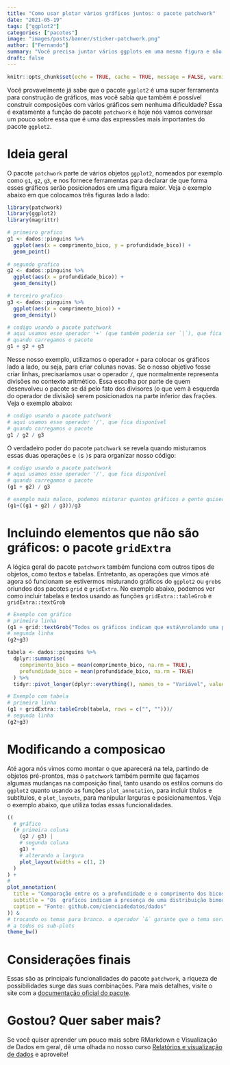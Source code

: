 ```yaml
---
title: "Como usar plotar vários gráficos juntos: o pacote patchwork"
date: "2021-05-19"
tags: ["ggplot2"]
categories: ["pacotes"]
image: "images/posts/banner/sticker-patchwork.png"
author: ["Fernando"]
summary: "Você precisa juntar vários ggplots em uma mesma figura e não sabe como fazer isso? Use o pacote patchwork!"
draft: false
---
```


```r
knitr::opts_chunk$set(echo = TRUE, cache = TRUE, message = FALSE, warning = FALSE)
```

Você provavelmente já sabe que o pacote `ggplot2` é uma super ferramenta para construção de gráficos, mas você sabia que também é possível construir composições com vários gráficos sem nenhuma dificuldade? Essa é exatamente a função do pacote `patchwork` e hoje nós vamos conversar um pouco sobre essa que é uma das expressões mais importantes do pacote `ggplot2`.

# Ideia geral

O pacote `patchwork` parte de vários objetos `ggplot2`, nomeados por exemplo como `g1`, `g2`, `g3`, e nos fornece ferramentas para declarar de que forma esses gráficos serão posicionados em uma figura maior. Veja o exemplo abaixo em que colocamos três figuras lado a lado:

```r
library(patchwork)
library(ggplot2)
library(magrittr)

# primeiro grafico
g1 <- dados::pinguins %>% 
  ggplot(aes(x = comprimento_bico, y = profundidade_bico)) + 
  geom_point()
  
# segundo grafico
g2 <- dados::pinguins %>% 
  ggplot(aes(x = profundidade_bico)) + 
  geom_density()

# terceiro grafico
g3 <- dados::pinguins %>% 
  ggplot(aes(x = comprimento_bico)) + 
  geom_density()

# codigo usando o pacote patchwork
# aqui usamos esse operador '+' (que também poderia ser `|`), que fica disponível
# quando carregamos o pacote 
g1 + g2 + g3

```

Nesse nosso exemplo, utilizamos o operador `+` para colocar os gráficos lado a lado, ou seja, para criar colunas novas. Se o nosso objetivo fosse criar linhas, precisaríamos usar o operador `/`, que normalmente representa divisões no contexto aritmético. Essa escolha por parte de quem desenvolveu o pacote se dá pelo fato dos divisores (o que vem à esquerda do operador de divisão) serem posicionados na parte inferior das frações. Veja o exemplo abaixo:

```r
# codigo usando o pacote patchwork
# aqui usamos esse operador '/', que fica disponível
# quando carregamos o pacote
g1 / g2 / g3
```

O verdadeiro poder do pacote `patchwork` se revela quando misturamos essas duas operações e `(`s `)`s para organizar nosso código:

```r
# codigo usando o pacote patchwork
# aqui usamos esse operador '/', que fica disponível
# quando carregamos o pacote
(g1 + g2) / g3
```

```r
# exemplo mais maluco, podemos misturar quantos gráficos a gente quiser e do jeito que a gente quiser:
(g1+((g1 + g2) / g3))/g3
```

# Incluindo elementos que não são gráficos: o pacote `gridExtra`

A lógica geral do pacote `patchwork` também funciona com outros tipos de objetos, como textos e tabelas. Entretanto, as operações que vimos até agora só funcionam se estivermos misturando gráficos do `ggplot2` ou `grob`s oriundos dos pacotes `grid` e `gridExtra`. No exemplo abaixo, podemos ver como incluir tabelas e textos usando as funções `gridExtra::tableGrob` e `gridExtra::textGrob`

```r
# Exemplo com gráfico
# primeira linha
(g1 + grid::textGrob("Todos os gráficos indicam que está\nrolando uma parad bi-modal."))/
# segunda linha
(g2+g3)
```

```r

tabela <- dados::pinguins %>% 
  dplyr::summarise(
    comprimento_bico = mean(comprimento_bico, na.rm = TRUE),
    profundidade_bico = mean(profundidade_bico, na.rm = TRUE)
  ) %>% 
  tidyr::pivot_longer(dplyr::everything(), names_to = "Variável", values_to = "Média") 

# Exemplo com tabela
# primeira linha
(g1 + gridExtra::tableGrob(tabela, rows = c("", "")))/
# segunda linha
(g2+g3)
```

# Modificando a composicao

Até agora nós vimos como montar o que aparecerá na tela, partindo de objetos pré-prontos, mas o `patchwork` também permite que façamos algumas mudanças na composição final, tanto usando os estilos comuns do `ggplot2` quanto usando as funções `plot_annotation`, para incluir títulos e subtítulos, e `plot_layouts`, para manipular larguras e posicionamentos. Veja o exemplo abaixo, que utiliza todas essas funcionalidades. 

```r
((
  # gráfico
  (# primeira coluna
    (g2 / g3) |
    # segunda coluna
    g1) +
    # alterando a largura
    plot_layout(widths = c(1, 2)
  )
) +
# 
plot_annotation(
  title = "Comparação entre os a profundidade e o comprimento dos bicos",
  subtitle = "Os  graficos indicam a presença de uma distribuição bimodal, possivelmente porque existem várias espécies na base.",
  caption = "Fonte: github.com/cienciadedatos/dados"
)) &
# trocando os temas para branco. o operador `&` garante que o tema será aplicado
# a todos os sub-plots
theme_bw() 
```

# Considerações finais

Essas são as principais funcionalidades do pacote `patchwork`, a riqueza de possibilidades surge das suas combinações. Para mais detalhes, visite o site com a [documentação oficial do pacote](https://patchwork.data-imaginist.com/index.html).

# Gostou? Quer saber mais?

Se você quiser aprender um pouco mais sobre RMarkdown e Visualização de Dados em geral, dê uma olhada no nosso curso [Relatórios e visualização de dados](https://curso-r.com/cursos/visualizacao/) e aproveite!
